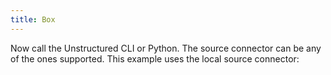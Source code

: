 ```yaml
---
title: Box
---
```



<NewDocument />


<SharedBox />

Now call the Unstructured CLI or Python. The source connector can be any of the ones supported. This example uses the local source connector:


<CodeGroup>

  <BoxAPISh />

  <BoxAPIPyV2 />

  <BoxAPIPyV1 />

</CodeGroup>


<SharedPartitionByAPIOSS/>
